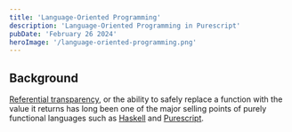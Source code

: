 ```yaml
---
title: 'Language-Oriented Programming'
description: 'Language-Oriented Programming in Purescript'
pubDate: 'February 26 2024'
heroImage: '/language-oriented-programming.png'
---
```


## Background

[Referential transparency](https://blog.rockthejvm.com/referential-transparency/), or the ability to safely replace a function with the value it returns has long been one of the major selling
points of purely functional languages such as [Haskell](https://www.haskell.org/)
and [Purescript](https://www.purescript.org/). 
